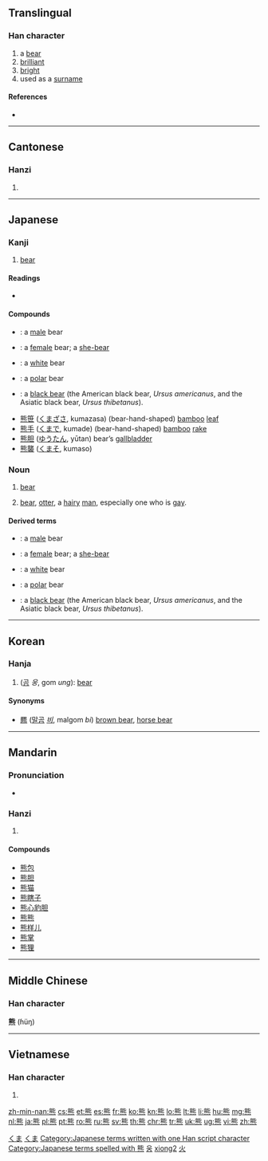 {{zh-hanzi|{{zh-lookup|熊}}}}
{{also|態}}
==Translingual==

===Han character===
{{Han char|rn=86|rad=火|as=10|sn=14|four=2133<sub>1</sub>|canj=戈心火 (IPF)|ids=⿱[[能]][[灬]]}}

# a [[bear]]
# [[brilliant]]
# [[bright]]
# used as a [[surname]]

====References====
* {{Han ref|kx=0679.100|dkj=19294|dj=1090.320|hdz=32227.050|uh=718A|ud=29066|bh=BAB5|bd=47797}}

----

==Cantonese==

===Hanzi===
{{yue-hanzi|jyut=[[hung4]]|y=hung4}}

# {{defn|lang=yue|sort=火10}}

----

==Japanese==

===Kanji===
{{ja-kanji|grade=c|rs=火10}}

# [[bear]]

====Readings====
* {{ja-readings
|on=[[ゆう]] (yū)
|kun=[[くま]] (kuma)}}

====Compounds====
{{top2}}
* {{l|ja|牡熊|tr=[[おくま]], ''[[okuma]]''}}: a [[male]] bear
* {{l|ja|雌熊|tr=[[めすくま]], ''[[mesukuma]]''}}: a [[female]] bear; a [[she-bear]]
* {{l|ja|白熊|tr=[[しろくま]], ''[[shirokuma]]''}}: a [[white]] bear
* {{l|ja|北極熊|tr=[[ほっきょくぐま]], ''[[hokkyoku guma]]''}}: a [[polar]] bear
* {{l|ja|黒熊|tr=[[くろくま]], ''[[kurokuma]]''}}: a [[black bear]] (the American black bear, ''Ursus americanus'', and the Asiatic black bear, ''Ursus thibetanus'').  
{{mid2}}
* [[熊笹]] ([[くまざさ]], kumazasa) (bear-hand-shaped) [[bamboo]] [[leaf]]
* [[熊手]] ([[くまで]], kumade) (bear-hand-shaped) [[bamboo]] [[rake]]
* [[熊胆]] ([[ゆうたん]], yūtan) bear’s [[gallbladder]]
* [[熊襲]] ([[くまそ]], kumaso)
{{bottom}}

===Noun===
{{ja-noun|k|hira=くま|kata=クマ|rom=kuma}}

# [[bear]] {{gloss|animal}}
# {{context|slang|lang=ja}} [[bear]], [[otter]], a [[hairy]] [[man]], especially one who is [[gay]].  

====Derived terms====
* {{l|ja|牡熊|tr=[[おくま]], ''[[okuma]]''}}: a [[male]] bear
* {{l|ja|雌熊|tr=[[めすくま]], ''[[mesukuma]]''}}: a [[female]] bear; a [[she-bear]]
* {{l|ja|白熊|tr=[[しろくま]], ''[[shirokuma]]''}}: a [[white]] bear
* {{l|ja|北極熊|tr=[[ほっきょくぐま]], ''[[hokkyoku guma]]''}}: a [[polar]] bear
* {{l|ja|黒熊|tr=[[くろくま]], ''[[kurokuma]]''}}: a [[black bear]] (the American black bear, ''Ursus americanus'', and the Asiatic black bear, ''Ursus thibetanus'').  

[[Category:1000 Japanese basic words|くま]]
[[Category:ja:Mammals|くま]]
[[Category:Japanese terms written with one Han script character]]
[[Category:Japanese terms spelled with 熊]]

----

==Korean==

===Hanja===
{{ko-hanja|hangeul=웅|eumhun=|rv=ung|mr=ung|y=wung}}

# ([[곰]] ''웅'', gom ''ung''): [[bear]]

====Synonyms====
* [[羆]] ([[말곰]] ''[[비]]'', malgom ''bi'') [[brown bear]], [[w:horse bear|horse bear]]

[[Category:Hanja readings|웅]]

----

==Mandarin==

===Pronunciation===
* {{audio|Zh-xióng.ogg|Audio}}

===Hanzi===
{{cmn-hanzi|pin=[[xióng]] ([[xiong2]])|wg=hsiung<sup>2</sup>}}

# {{defn|lang=cmn|sort=火10}}

====Compounds====
* [[熊包]]
* [[熊胆]]
* [[熊猫]]
* [[熊瞎子]]
* [[熊心豹胆]]
* [[熊熊]]
* [[熊样儿]]
* [[熊掌]]
* [[熊狸]]

[[Category:cmn:Mammals in simplified script|xiong2]]
[[Category:cmn:Mammals in traditional script|火]]

----

==Middle Chinese==

===Han character===
'''熊''' (ɦüŋ)

----

==Vietnamese==

===Han character===
{{vi-hantu|[[hùng]]|rs=火10}}

# {{defn|lang=vi|sort=火10}}

[[zh-min-nan:熊]]
[[cs:熊]]
[[et:熊]]
[[es:熊]]
[[fr:熊]]
[[ko:熊]]
[[kn:熊]]
[[lo:熊]]
[[lt:熊]]
[[li:熊]]
[[hu:熊]]
[[mg:熊]]
[[nl:熊]]
[[ja:熊]]
[[pl:熊]]
[[pt:熊]]
[[ro:熊]]
[[ru:熊]]
[[sv:熊]]
[[th:熊]]
[[chr:熊]]
[[tr:熊]]
[[uk:熊]]
[[ug:熊]]
[[vi:熊]]
[[zh:熊]]